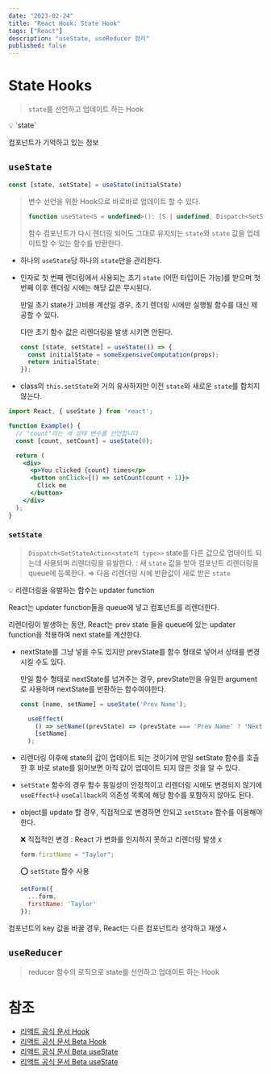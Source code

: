 ```yaml
---
date: "2023-02-24"
title: "React Hook: State Hook"
tags: ["React"]
description: "useState, useReducer 정리"
published: false
---
```


# State Hooks

> `state`를 선언하고 업데이트 하는 Hook
>

<aside>
💡 `state`

컴포넌트가 기억하고 있는 정보

</aside>

## `useState`

```jsx
const [state, setState] = useState(initialState)
```

> 변수 선언을 위한 Hook으로 바로바로 업데이트 할 수 있다.
>
>
> ```jsx
> function useState<S = undefined>(): [S | undefined, Dispatch<SetStateAction<S | undefined>>];
> ```
>
> 함수 컴포넌트가 다시 렌더링 되어도 그대로 유지되는 `state`와 `state` 값을 업데이트할 수 있는 함수를 반환한다.
>
- 하나의 `useState`당 하나의 `state`만을 관리한다.
- 인자로 첫 번째 렌더링에서 사용되는 초기 `state` (어떤 타입이든 가능)를 받으며 첫 번째 이후 렌더링 시에는 해당 값은 무시된다.

  만일 초기 state가 고비용 계산일 경우, 초기 렌더링 시에만 실행될 함수를 대신 제공할 수 있다.

  다만 초기 함수 값은 리렌더링을 발생 시키면 안된다.

    ```jsx
    const [state, setState] = useState(() => {
      const initialState = someExpensiveComputation(props);
      return initialState;
    });
    ```

- class의 `this.setState`와 거의 유사하지만 이전 `state`와 새로운 `state`를 합치지 않는다.

```jsx
import React, { useState } from 'react';

function Example() {
  // "count"라는 새 상태 변수를 선언합니다
  const [count, setCount] = useState(0);

  return (
    <div>
      <p>You clicked {count} times</p>
      <button onClick={() => setCount(count + 1)}>
        Click me
      </button>
    </div>
  );
}
```

### `setState`

> `Dispatch<SetStateAction<state의 type>>`
state를 다른 값으로 업데이트 되는데 사용되며 리렌더링을 유발한다.
: 새 `state` 값을 받아 컴포넌트 리렌더링을 queue에 등록한다.
⇒ 다음 리렌더링 시에 반환값이 새로 받은 `state`
>

<aside>
💡 리렌더링을 유발하는 함수는 updater function

React는 updater function들을 queue에 넣고 컴포넌트를 리렌더한다.

리렌더링이 발생하는 동안, React는 prev state 들을 queue에 있는 updater function을 적용하여 next state를 계산한다.

</aside>

- nextState를 그냥 넣을 수도 있지만 prevState를 함수 형태로 넣어서 상태를 변경시킬 수도 있다.

  만일 함수 형태로 nextState를 넘겨주는 경우, prevState만을 유일한 argument로 사용하며 nextState를 반환하는 함수여야한다.

    ```jsx
    const [name, setName] = useState('Prev Name');
    
      useEffect(
        () => setName((prevState) => (prevState === 'Prev Name' ? 'Next Name' : 'Different Name')),
        [setName]
      );
    ```

- 리렌더링 이후에 state의 값이 업데이트 되는 것이기에 만일 setState 함수를 호출한 후 바로 state를 읽어보면 아직 값이 업데이트 되지 않은 것을 알 수 있다.
- `setState` 함수의 경우 함수 동일성이 안정적이고 리렌더링 시에도 변경되지 않기에 `useEffect`나 `useCallback`의 의존성 목록에 해당 함수를 포함하지 않아도 된다.
- object를 update 할 경우, 직접적으로 변경하면 안되고 `setState` 함수를 이용해야 한다.

  ❌ 직접적인 변경 : React 가 변화를 인지하지 못하고 리렌더링 발생 x

    ```jsx
    form.firstName = "Taylor";
    ```

  ⭕ `setState` 함수 사용

    ```jsx
    setForm({
      ...form,
      firstName: 'Taylor'
    });
    ```

컴포넌트의 key 값을 바꿀 경우, React는 다른 컴포넌트라 생각하고 재생ㅅ

## `useReducer`

> reducer 함수의 로직으로 state를 선언하고 업데이트 하는 Hook
>

# 참조

- [리액트 공식 문서 Hook](https://ko.reactjs.org/docs/hooks-intro.html)
- [리액트 공식 문서 Beta Hook](https://beta.reactjs.org/reference/react)
- [리액트 공식 문서 Beta useState](https://react.dev/reference/react/useState)
- [리액트 공식 문서 Beta useState](https://react.dev/reference/react/useState)